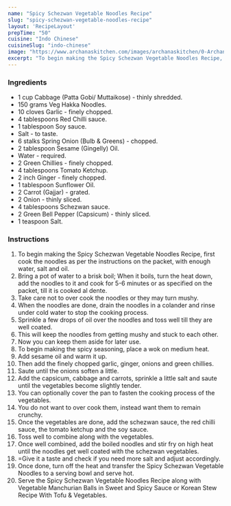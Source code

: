 ---
name: "Spicy Schezwan Vegetable Noodles Recipe"
slug: "spicy-schezwan-vegetable-noodles-recipe"
layout: 'RecipeLayout'
prepTime: "50"
cuisine: "Indo Chinese"
cuisineSlug: "indo-chinese"
image: "https://www.archanaskitchen.com/images/archanaskitchen/0-Archanas-Kitchen-Recipes/2019/Spicy_Schezwan_Vegetables_Noodles_Video_Recipe_14_1600.jpg"
excerpt: "To begin making the Spicy Schezwan Vegetable Noodles Recipe, first cook the noodles as per the instructions on the packet, with enough water, salt and oil"
---

### Ingredients

- 1 cup Cabbage (Patta Gobi/ Muttaikose) - thinly shredded.
- 150 grams Veg Hakka Noodles.
- 10 cloves Garlic - finely chopped.
- 4 tablespoons Red Chilli sauce.
- 1 tablespoon Soy sauce.
- Salt - to taste.
- 6 stalks Spring Onion (Bulb & Greens) - chopped.
- 2 tablespoon Sesame (Gingelly) Oil.
- Water - required.
- 2 Green Chillies - finely chopped.
- 4 tablespoons Tomato Ketchup.
- 2 inch Ginger - finely chopped.
- 1 tablespoon Sunflower Oil.
- 2 Carrot (Gajjar) - grated.
- 2 Onion - thinly sliced.
- 4 tablespoons Schezwan sauce.
- 2 Green Bell Pepper (Capsicum) - thinly sliced.
- 1 teaspoon Salt.

### Instructions

1. To begin making the Spicy Schezwan Vegetable Noodles Recipe, first cook the noodles as per the instructions on the packet, with enough water, salt and oil.
1. Bring a pot of water to a brisk boil; When it boils, turn the heat down, add the noodles to it and cook for 5-6 minutes or as specified on the packet, till it is cooked al dente.
1. Take care not to over cook the noodles or they may turn mushy.
1. When the noodles are done, drain the noodles in a colander and rinse under cold water to stop the cooking process.
1. Sprinkle a few drops of oil over the noodles and toss well till they are well coated.
1. This will keep the noodles from getting mushy and stuck to each other.
1. Now you can keep them aside for later use.
1. To begin making the spicy seasoning, place a wok on medium heat.
1. Add sesame oil and warm it up.
1. Then add the finely chopped garlic, ginger, onions and green chillies.
1. Saute until the onions soften a little.
1. Add the capsicum, cabbage and carrots, sprinkle a little salt and saute until the vegetables become slightly tender.
1. You can optionally cover the pan to fasten the cooking process of the vegetables.
1. You do not want to over cook them, instead want them to remain crunchy.
1. Once the vegetables are done, add the schezwan sauce, the red chilli sauce, the tomato ketchup and the soy sauce.
1. Toss well to combine along with the vegetables.
1. Once well combined, add the boiled noodles and stir fry on high heat until the noodles get well coated with the schezwan vegetables.
1. =Give it a taste and check if you need more salt and adjust accordingly.
1. Once done, turn off the heat and transfer the Spicy Schezwan Vegetable Noodles to a serving bowl and serve hot.
1. Serve the Spicy Schezwan Vegetable Noodles Recipe along with Vegetable Manchurian Balls in Sweet and Spicy Sauce or Korean Stew Recipe With Tofu & Vegetables.
